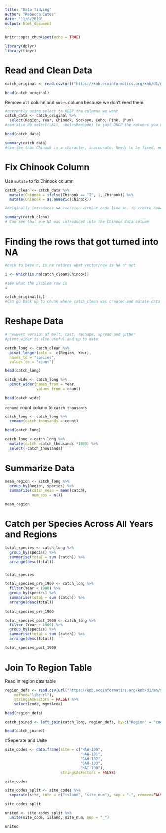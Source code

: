```yaml
---
title: "Data Tidying"
author: "Rebecca Cates"
date: "11/6/2019"
output: html_document
---
```


```r
knitr::opts_chunk$set(echo = TRUE)
```

```r

library(dplyr)
library(tidyr)

```


# Read and Clean Data
```r

catch_original <- read.csv(url("https://knb.ecoinformatics.org/knb/d1/mn/v2/object/df35b.302.1", method= "libcurl"), stringsAsFactors = FALSE)

head(catch_original)
```

Remove `all` column and `notes` column because we don't need them
```r
#currently using select to KEEP the columns we want
catch_data <- catch_original %>% 
  select(Region, Year, Chinook, Sockeye, Coho, Pink, Chum)
#can also do select(-All, -notesRegcode) to just DROP the columns you don't want

head(catch_data)

summary(catch_data)
#can see that Chinook is a character, inaccurate. Needs to be fixed, next subsection
```

# Fix Chinook Column

Use `mutate` to fix Chinook column
```r
catch_clean <- catch_data %>% 
  mutate(Chinook = ifelse(Chinook == "I", 1, Chinook)) %>% 
  mutate(Chinook = as.numeric(Chinook))

#Originally introduces NA coercion without code line 46. To create code line 46 we did created the nex section. 

summary(catch_clean)
# Can see that one NA was introduced into the Chinook data column
```

# Finding the rows that got turned into NA
```r
#back to base r, is.na returns what vector/row is NA or not

i <- which(is.na(catch_clean$Chinook)) 

#see what the problem row is
i

catch_original[i,]
#Can go back up to chunk where catch_clean was created and mutate data to get rid of row 401 by adding line of code -> mutate(Chinook = ifelse(Chinook == "I", 1, Chinook)) %>%
```

# Reshape Data

```r
# newwest version of melt, cast, reshape, spread and gather
#pivot_wider is also useful and up to date

catch_long <- catch_clean %>% 
  pivot_longer(cols = -c(Region, Year),
  names_to = "species",
  values_to = "count")

head(catch_long)

```

```r
catch_wide <- catch_long %>% 
  pivot_wider(names_from = Year,
              values_from = count)

head(catch_wide)
```

`rename` count column to `catch_thousands`
```r
catch_long <- catch_long %>% 
  rename(catch_thousands = count)
  
head(catch_long)

```
```r
catch_long <-catch_long %>% 
  mutate(catch =catch_thousands *1000) %>% 
  select(-catch_thousands)
```

# Summarize Data

```r
mean_region <- catch_long %>% 
  group_by(Region, species) %>% 
  summarize(catch_mean = mean(catch),
            num_obs = n())

mean_region

```

# Catch per Species Across All Years and Regions
```r
total_species <- catch_long %>% 
  group_by(species) %>% 
  summarise(total = sum (catch)) %>% 
  arrange(desc(total))


total_species

```

```r
total_species_pre_1900 <- catch_long %>% 
  filter(Year < 1900) %>% 
  group_by(species) %>% 
  summarise(total = sum (catch)) %>% 
  arrange(desc(total))
  
total_species_pre_1900

total_species_post_1900 <- catch_long %>% 
  filter (Year > 1900) %>% 
  group_by(species) %>% 
  summarise(total = sum (catch)) %>% 
  arrange(desc(total))

total_species_post_1900
```


# Join To Region Table

Read in region data table
```r

region_defs <- read.csv(url("https://knb.ecoinformatics.org/knb/d1/mn/v2/object/df35b.303.1", 
    method="libcurl"),
    stringsAsFactors = FALSE) %>% 
    select(code, mgmtArea)

head(region_defs)
```

```r
catch_joined <- left_join(catch_long, region_defs, by=c("Region" = "code"))

head(catch_joined)
```

#Seperate and Unite

```r
site_codes <- data.frame(site = c("HAW-100",
                                  "HAW-101",
                                  "OAH-102",
                                  "OAH-103",
                                  "MAI-100"),
                         stringsAsFactors = FALSE)

site_codes
```

```r
site_codes_split <- site_codes %>% 
  separate(site, into = c("island", "site_num"), sep = "-", remove=FALSE)

site_codes_split
```
```r
united <- site_codes_split %>% 
  unite(site_code, island, site_num, sep = "_")

united
```

